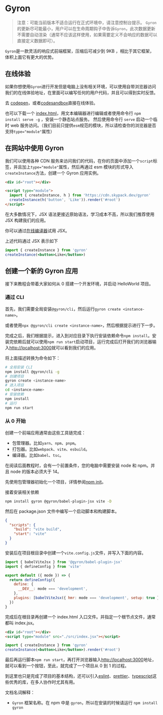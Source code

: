 # Gyron

> 注意：可能当前版本不适合运行在正式环境中，请注意控制台提示。
> `Gyron`的更新尽可能最小，用户可以在生命周期钩子中告诉`Gyron`，此次数据更新不需要自动渲染（通常不应该这样使用，如果需要定义不会响应的数据可以直接定义数据即可）。

`Gyron`是一款灵活的响应式前端框架，压缩后可减少到 9KB ，相比于其它框架，体积上面它有更大的优势。

## 在线体验

如果你想使用`Gyron`进行开发但是电脑上没有相关环境，可以使用自带浏览器访问我们的在线体验地址，在里面可以编写任何的用户代码，并且可以得到实时反馈。

去 [codepen](https://codepen.io/linkontoask/embed/ExQNxGR?default-tab=js%2Cresult&editable=true)，或者[codesandbox](https://codesandbox.io/s/gyron-ckwixo?file=/src/index.tsx)直接在线体验。

也可以下载一个 [index.html](https://github.com/Linkontoask/gyron/blob/master/packages/runtime/example/index.html)，用文本编辑器进行编辑或者使用命令行 `npm install serve -g` ，安装一个静态站点服务。
然后使用命令行 `serve` 启动一个临时 web 服务访问。（我们目前只提供`esm`规范的模块，所以请检查你的浏览器是否支持`type="module"`属性）

## 在网站中使用 Gyron

我们可以使用各种 CDN 服务来访问我们的代码，在你的页面中添加一个`script`标签，并且加上`type="module"`属性，然后再通过 esm 模块的形式导入`createInstance`方法，创建一个 Gyron 应用实例。

```html
<div id="root"></div>

<script type="module">
  import { createInstance, h } from 'https://cdn.skypack.dev/gyron'
  createInstance(h('button', 'Like')).render('#root')
</script>
```

在大多数情况下，JSX 语法更接近原始语法，学习成本不高，所以我们推荐使用 JSX 构建我们的应用。

你可以通过[在线编译器](https://codesandbox.io/s/gyron-ckwixo?file=/src/index.tsx)试用 JSX。

上述代码通过 JSX 表示如下

```jsx
import { createInstance } from 'gyron'
createInstance(<button>Like</button>)
```

## 创建一个新的 Gyron 应用

接下来教程会带着大家如何从 0 搭建一个开发环境，并启动 HelloWorld 项目。

### 通过 CLI

首先，我们需要全局安装`@gyron/cli`，然后运行`gyron create <instance-name>`。

或者使用`npx @gyron/cli create <instance-name>`，然后根据提示进行下一步。

完成之后，我们根据提示，进入到对应目录下执行安装依赖命令`npm install`。安装完依赖后就可以使用`npm run start`启动项目，运行完成后打开我们的浏览器输入[http://localhost:3000](http://localhost:3000)就可以看到我们的应用。

将上面描述转换为命令如下：

```bash
# 全局安装 CLI
npm install @gyron/cli -g
# 创建项目
gyron create <instance-name>
# 进入项目
cd <instance-name>
# 安装依赖
npm install
# 运行
npm run start
```

### 从 0 开始

创建一个前端应用通常由这些工具链完成：

- 包管理器。比如`yarn`、`npm`、`pnpm`。
- 打包器。比如`webpack`、`vite`、`esbuild`。
- 编译器。比如`babel`、`tsc`。

在阅读后面教程时，会有一个前置条件，您的电脑中需要安装 node 和 npm。并且 node 的版本必须大于 14。

先使用包管理器初始化一个项目，详情参阅[npm init](https://docs.npmjs.com/cli/v8/commands/npm-init)。

接着安装相关依赖

```bash
npm install gyron @gyron/babel-plugin-jsx vite -D
```

然后在 package.json 文件中编写一个启动脚本和构建脚本。

```json filename=package.json
{
  "scripts": {
    "build": "vite build",
    "start": "vite"
  }
}
```

安装后在项目根目录中创建一个`vite.config.js`文件，并写入下面的内容。

```javascript filename=vite.config.js
import { babelViteJsx } from '@gyron/babel-plugin-jsx'
import { defineConfig } from 'vite'

export default ({ mode }) => {
  return defineConfig({
    define: {
      __DEV__: mode === 'development',
    },
    plugins: [babelViteJsx({ hmr: mode === 'development', setup: true })],
  })
}
```

完成后在根目录再创建一个 index.html 入口文件。并指定一个根节点文件，通常都叫 index.jsx。

```html filename=index.html
<div id="root"></div>
<script type="module" src="./src/index.jsx"></script>
```

```jsx filename=src/index.jsx
import { createInstance } from 'gyron'
createInstance(<button>Like</button>).render('#root')
```

最后再运行脚本`npm run start`，再打开浏览器输入[http://localhost:3000](http://localhost:3000)地址，就可以看到一个按钮，至此，就完成了一个项目从 0 到 1 的过程。

到这里也只是完成了项目的基本结构，还可以引入[eslint](https://eslint.org/docs/user-guide/getting-started)、[prettier](https://prettier.io/docs/en/install.html)、[typescript](https://www.typescriptlang.org/)这些优秀的库，在多人协作时尤其有用。

文档名词解释：

- `Gyron` 框架名称。在 npm 中是 `gyron`，所以在安装的时候请运行 `npm install gyron`
